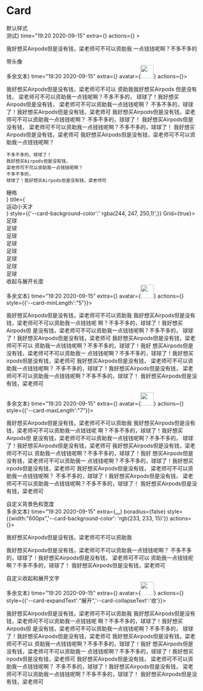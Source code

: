 

# Card

<div className="title">默认样式</div>
<CodeBlock  line={'5-7'}>
  <Card title={<div>测试</div>} time="19:20 2020-09-15" extra={<More/>} actions={<Actions></Actions>} >
<div>
   <p>我好想买Airpods但是没有钱，梁老师可不可以资助我
  一点钱钱呢啊？不多不多的 </p>
 </div>
</Card>
</CodeBlock>
<div className="title">带头像</div>
<CodeBlock line={'5-7'}>
<Card title={<div>多余文本</div>} time="19:20 2020-09-15" extra={<More/>} avatar={<img src="https://gw.alipayobjects.com/zos/rmsportal/JiqGstEfoWAOHiTxclqi.png" width="35" height="35"/>} actions={<Actions/>}>
  
   我好想买Airpods但是没有钱，梁老师可不可以
   资助我我好想买Airpods
   但是没有钱，
   梁老师可不可以资助我一点钱呢啊？不多不多的，
  球球了！我好想买Airpods但是没有钱，
  梁老师可不可以资助我一点钱钱呢啊？
  不多不多的，球球了！我好想买Airpods但是没有钱，梁老师可
   我好想买Airpods但是没有钱，梁老师可不可以资助我一点钱钱呢啊？
   不多不多的，球球了！
   我好想买Airpods但是没有钱，
   梁老师可不可以资助我一点钱钱呢啊？不多不多的，球球了！
   我好想买Airpods但是没有钱，梁老师可
    我好想买Airpods但是没有钱，梁老师可不可以资助我一点钱钱呢啊？
    
    不多不多的，球球了！
    我好想买Airpods但是没有钱，
    梁老师可不可以资助我一点钱钱呢啊？
    不多不多的，
    球球了！我好想买Airpods但是没有钱，梁老师可
    
  </Card>
</CodeBlock>

<div className="title">栅格</div>
<CodeBlock line={'5-7'}>
<Card avatar={<img src="https://gw.alipayobjects.com/zos/rmsportal/JiqGstEfoWAOHiTxclqi.png" width="35" height="35"/>} title={<div style={{fontSize:"18px",fontWeight:"700",marginTop:"10px"}}>运动小天才</div>} style={{'--card-background-color':' rgba(244, 247, 250,1)',}} Grid={true}>
    <div>足球</div>
    <div>足球</div>
    <div>足球</div>
    <div>足球</div>
    <div>足球</div>
    <div>足球</div>
    <div>足球</div>
    <div>足球</div>
</Card>
</CodeBlock>
<div className="title">收起与展开长度</div>
<CodeBlock line={'5-7'}>
<Card title={<div>多余文本</div>} time="19:20 2020-09-15" extra={<More/>} avatar={<img src="https://gw.alipayobjects.com/zos/rmsportal/JiqGstEfoWAOHiTxclqi.png" width="35" height="35"/>} actions={<Actions/>} style={{'--card-minLength':"5"}}>
  
   我好想买Airpods但是没有钱，梁老师可不可以资助我
   我好想买Airpods但是没有钱，梁老师可不可以资助我一点钱钱呢
   啊？不多不多的，球球了！我好想买Airpods但
  是没有钱，梁老师可不可以资助我一点钱钱呢啊？不多不多的，
  球球了！我好想买Airpods但是没有钱，梁老师可
   我好想买Airpods但是没有钱，梁老师可不可以
   资助我一点钱钱呢啊？不多不多的，球球了！我好
   想买Airpods但是没有钱，梁老师可不可以资助我一
   点钱钱呢啊？不多不多的，球球了！我好想买
   irpods但是没有钱，梁老师可
    我好想买Airpods但是没有钱，
    梁老师可不可以资助我一点钱钱呢啊？
    不多不多的，球球了！我好想买Airpods但是没有钱，
    梁老师可不可以资助我一点钱钱呢啊？不多不多的，球球了！
    我好想买Airpods但是没有钱，梁老师可
    
  </Card>
<Card title={<div>多余文本</div>} time="19:20 2020-09-15" extra={<More/>} avatar={<img src="https://gw.alipayobjects.com/zos/rmsportal/JiqGstEfoWAOHiTxclqi.png" width="35" height="35"/>} actions={<Actions/>} style={{'--card-maxLength':"7"}}>
  
   我好想买Airpods但是没有钱，梁老师可不可以资助我
   我好想买Airpods但是没有钱，梁老师可不可以资助我一点钱钱呢
   啊？不多不多的，球球了！我好想买Airpods但
  是没有钱，梁老师可不可以资助我一点钱钱呢啊？不多不多的，
  球球了！我好想买Airpods但是没有钱，梁老师可
   我好想买Airpods但是没有钱，梁老师可不可以
   资助我一点钱钱呢啊？不多不多的，球球了！我好
   想买Airpods但是没有钱，梁老师可不可以资助我一
   点钱钱呢啊？不多不多的，球球了！我好想买
   irpods但是没有钱，梁老师可
    我好想买Airpods但是没有钱，
    梁老师可不可以资助我一点钱钱呢啊？
    不多不多的，球球了！我好想买Airpods但是没有钱，
    梁老师可不可以资助我一点钱钱呢啊？不多不多的，球球了！
    我好想买Airpods但是没有钱，梁老师可
    
</Card>
</CodeBlock>
<div className="title">自定义背景色和宽度</div>
<CodeBlock line={'5-7'}>
 <Card title={<div>多余文本</div>} time="19:20 2020-09-15" extra={<a href="#">...</a>} boradius={false} style={{width:"600px",'--card-background-color': 'rgb(233, 233, 15)'}} actions={<Actions/>}>
  <p> 我好想买Airpods但是没有钱，梁老师可不可以资助我</p>
  <p>我好想买Airpods但是没有钱，梁老师可不可以资助我一点钱钱呢啊？
  不多不多的，球球了！我好想买Airpods但是没有钱，
  梁老师可不可以
  资助我一点钱钱呢啊？不多不多的，球球了！
  我好想买Airpods但是没有钱，梁老师可</p>
  </Card>
</CodeBlock>
<div className="title">自定义收起和展开文字</div>
<CodeBlock line={'5-7'}>
<Card title={<div>多余文本</div>} time="19:20 2020-09-15" extra={<More/>} avatar={<img src="https://gw.alipayobjects.com/zos/rmsportal/JiqGstEfoWAOHiTxclqi.png" width="35" height="35"/>} actions={<Actions/>} style={{'--card-expandText':"展开",'--card-collapseText':'收'}}>
  
   我好想买Airpods但是没有钱，梁老师可不可以资助我
   我好想买Airpods但是没有钱，梁老师可不可以资助我一点钱钱呢
   啊？不多不多的，球球了！我好想买Airpods但
  是没有钱，梁老师可不可以资助我一点钱钱呢啊？不多不多的，
  球球了！我好想买Airpods但是没有钱，梁老师可
   我好想买Airpods但是没有钱，梁老师可不可以
   资助我一点钱钱呢啊？不多不多的，球球了！我好
   想买Airpods但是没有钱，梁老师可不可以资助我一
   点钱钱呢啊？不多不多的，球球了！我好想买
   irpods但是没有钱，梁老师可
    我好想买Airpods但是没有钱，
    梁老师可不可以资助我一点钱钱呢啊？
    不多不多的，球球了！我好想买Airpods但是没有钱，
    梁老师可不可以资助我一点钱钱呢啊？不多不多的，球球了！
    我好想买Airpods但是没有钱，梁老师可
    
  </Card>
</CodeBlock>